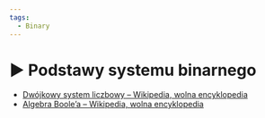 ```yaml
---
tags:
  - Binary
---
```



# ▶️ Podstawy systemu binarnego

<VimeoPlayer videoId="770669816" />

- [Dwójkowy system liczbowy – Wikipedia, wolna encyklopedia](https://pl.wikipedia.org/wiki/Dw%C3%B3jkowy_system_liczbowy)
- [Algebra Boole’a – Wikipedia, wolna encyklopedia](https://pl.wikipedia.org/wiki/Algebra_Boole%E2%80%99a)
